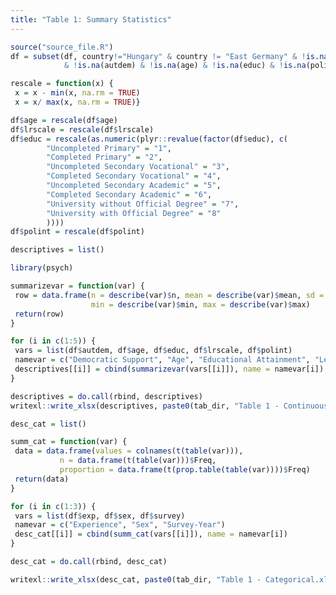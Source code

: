 ```yaml
---
title: "Table 1: Summary Statistics"
---
```


```r
source("source_file.R")
df = subset(df, country!="Hungary" & country != "East Germany" & !is.na(lrscale) 
            & !is.na(autdem) & !is.na(age) & !is.na(educ) & !is.na(polint))

rescale = function(x) {
 x = x - min(x, na.rm = TRUE)
 x = x/ max(x, na.rm = TRUE)}

df$age = rescale(df$age)
df$lrscale = rescale(df$lrscale)
df$educ = rescale(as.numeric(plyr::revalue(factor(df$educ), c(
        "Uncompleted Primary" = "1",
        "Completed Primary" = "2", 
        "Uncompleted Secondary Vocational" = "3",
        "Completed Secondary Vocational" = "4",
        "Uncompleted Secondary Academic" = "5",
        "Completed Secondary Academic" = "6",
        "University without Official Degree" = "7", 
        "University with Official Degree" = "8"
        ))))
df$polint = rescale(df$polint)
```

```r
descriptives = list()

library(psych)

summarizevar = function(var) {
 row = data.frame(n = describe(var)$n, mean = describe(var)$mean, sd = describe(var)$sd, 
                  min = describe(var)$min, max = describe(var)$max)
 return(row)
}

for (i in c(1:5)) {
 vars = list(df$autdem, df$age, df$educ, df$lrscale, df$polint)
 namevar = c("Democratic Support", "Age", "Educational Attainment", "Left-Right", "Political Interest")
 descriptives[[i]] = cbind(summarizevar(vars[[i]]), name = namevar[i])
}

descriptives = do.call(rbind, descriptives)
writexl::write_xlsx(descriptives, paste0(tab_dir, "Table 1 - Continuous.xlsx"))
```

```r
desc_cat = list()

summ_cat = function(var) {
 data = data.frame(values = colnames(t(table(var))),
           n = data.frame(t(table(var)))$Freq, 
           proportion = data.frame(t(prop.table(table(var))))$Freq)
 return(data)
}

for (i in c(1:3)) {
 vars = list(df$exp, df$sex, df$survey)
 namevar = c("Experience", "Sex", "Survey-Year")
 desc_cat[[i]] = cbind(summ_cat(vars[[i]]), name = namevar[i])
}

desc_cat = do.call(rbind, desc_cat)

writexl::write_xlsx(desc_cat, paste0(tab_dir, "Table 1 - Categorical.xlsx"))
```


